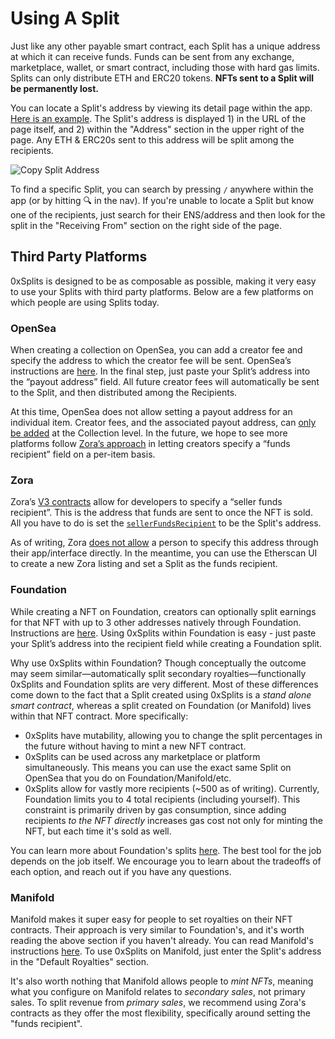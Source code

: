 # Using A Split

Just like any other payable smart contract, each Split has a unique address at
which it can receive funds. Funds can be sent from any exchange, marketplace,
wallet, or smart contract, including those with hard gas limits. Splits can only
distribute ETH and ERC20 tokens. **NFTs sent to a Split will be permanently
lost.**

You can locate a Split's address by viewing its detail page within the app.
[Here is an example](https://app.0xsplits.xyz/accounts/0xF8843981e7846945960f53243cA2Fd42a579f719/).
The Split's address is displayed 1) in the URL of the page itself, and 2) within
the "Address" section in the upper right of the page. Any ETH & ERC20s sent to
this address will be split among the recipients.

![Copy Split Address](/copy-address.png)

To find a specific Split, you can search by pressing `/` anywhere within the app
(or by hitting 🔍 in the nav). If you're unable to locate a Split but know one
of the recipients, just search for their ENS/address and then look for the split
in the "Receiving From" section on the right side of the page.

## Third Party Platforms

0xSplits is designed to be as composable as possible, making it very easy to use
your Splits with third party platforms. Below are a few platforms on which
people are using Splits today.

### OpenSea

When creating a collection on OpenSea, you can add a creator fee and specify the
address to which the creator fee will be sent. OpenSea’s instructions are
[here](https://support.opensea.io/hc/en-us/articles/1500009575482-How-do-creator-fees-work-on-OpenSea).
In the final step, just paste your Split’s address into the “payout address”
field. All future creator fees will automatically be sent to the Split, and then
distributed among the Recipients.

At this time, OpenSea does not allow setting a payout address for an individual
item. Creator fees, and the associated payout address, can
[only be added](https://support.opensea.io/hc/en-us/articles/1500011590241-What-are-OpenSea-s-fees-#:~:text=%C2%A0-,Splitting%20Revenue,-If%20you%20are)
at the Collection level. In the future, we hope to see more platforms follow
[Zora’s approach](https://zine.zora.co/zora-v3) in letting creators specify a
“funds recipient” field on a per-item basis.

### Zora

Zora’s [V3 contracts](https://zine.zora.co/zora-v3) allow for developers to
specify a “seller funds recipient”. This is the address that funds are sent to
once the NFT is sold. All you have to do is set the
[`sellerFundsRecipient`](https://docs.zora.co/docs/smart-contracts/modules/Asks/zora-v3-asks-v1.1#ask-structure)
to be the Split's address.

As of writing, Zora
[does not allow](https://support.zora.co/en/articles/5577498-revenue-splits) a
person to specify this address through their app/interface directly. In the
meantime, you can use the Etherscan UI to create a new Zora listing and set a
Split as the funds recipient.

### Foundation

While creating a NFT on Foundation, creators can optionally split earnings for
that NFT with up to 3 other addresses natively through Foundation. Instructions
are
[here](https://help.foundation.app/en/articles/5305276-how-can-i-create-a-split-on-foundation).
Using 0xSplits within Foundation is easy - just paste your Split’s address into
the recipient field while creating a Foundation split.

Why use 0xSplits within Foundation? Though conceptually the outcome may seem
similar—automatically split secondary royalties—functionally 0xSplits and
Foundation splits are very different. Most of these differences come down to the
fact that a Split created using 0xSplits is a _stand alone smart contract_,
whereas a split created on Foundation (or Manifold) lives within that NFT
contract. More specifically:

- 0xSplits have mutability, allowing you to change the split percentages in the
  future without having to mint a new NFT contract.
- 0xSplits can be used across any marketplace or platform simultaneously. This
  means you can use the exact same Split on OpenSea that you do on
  Foundation/Manifold/etc.
- 0xSplits allow for vastly more recipients (~500 as of writing). Currently,
  Foundation limits you to 4 total recipients (including yourself). This
  constraint is primarily driven by gas consumption, since adding recipients _to
  the NFT directly_ increases gas cost not only for minting the NFT, but each
  time it's sold as well.

You can learn more about Foundation's splits
[here](https://help.foundation.app/en/collections/3010288-splits). The best tool
for the job depends on the job itself. We encourage you to learn about the
tradeoffs of each option, and reach out if you have any questions.

### Manifold

Manifold makes it super easy for people to set royalties on their NFT contracts.
Their approach is very similar to Foundation's, and it's worth reading the above
section if you haven't already. You can read Manifold's instructions
[here](https://docs.manifold.xyz/deploying-contracts/royalties). To use 0xSplits
on Manifold, just enter the Split's address in the "Default Royalties" section.

It's also worth nothing that Manifold allows people to _mint NFTs_, meaning what
you configure on Manifold relates to _secondary sales_, not primary sales. To
split revenue from _primary sales_, we recommend using Zora's contracts as they
offer the most flexibility, specifically around setting the "funds recipient".
